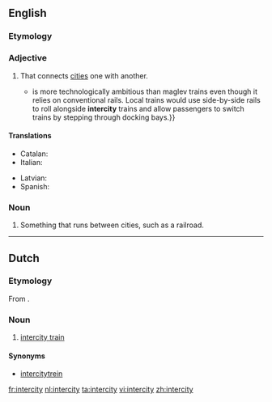 ==English==

===Etymology===
{{prefix|inter|city}}

===Adjective===
{{en-adj|-}}

# That connects [[cities]] one with another.
#*{{quote-magazine|date=2013-06-01|volume=407|issue=8838
|page=13 (Technology Quarterly)|magazine={{w|The Economist}}
|title=[http://www.economist.com/news/technology-quarterly/21578516-transport-new-train-technologies-are-less-visible-and-spread-less-quickly Ideas coming down the track]
|passage=A “moving platform” scheme{{...}}is more technologically ambitious than maglev trains even though it relies on conventional rails. Local trains would use side-by-side rails to roll alongside '''intercity''' trains and allow passengers to switch trains by stepping through docking bays.}}
#: {{usex|I plan to catch an '''intercity''' train, or bus.}}

====Translations====
{{trans-top|that connects cities one with another}}
* Catalan: {{t|ca|interurbà}}
* Italian: {{t-|it|interurbano}}
{{trans-mid}}
* Latvian: {{t|lv|starppilsētu}}
* Spanish: {{t-|es|interurbano}}
{{trans-bottom}}

===Noun===
{{en-noun|intercities}}

# Something that runs between cities, such as a railroad.

----

==Dutch==

===Etymology===
From {{etyl|en|nl}} {{term|intercity|lang=en}}.

===Noun===
{{nl-noun|c|intercity's|intercity'tje}}

# [[intercity train]]

====Synonyms====
* [[intercitytrein]]

[[fr:intercity]]
[[nl:intercity]]
[[ta:intercity]]
[[vi:intercity]]
[[zh:intercity]]